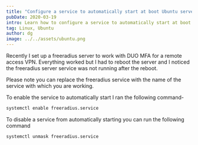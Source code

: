 ```yaml
---
title: "Configure a service to automatically start at boot Ubuntu server"
pubDate: 2020-03-19
intro: Learn how to configure a service to automatically start at boot Ubuntu server.
tag: Linux, Ubuntu
author: dg
image: ../../assets/ubuntu.png
---
```


Recently I set up a freeradius server to work with DUO MFA for a remote access VPN. Everything worked but I had to reboot the server and I noticed the freeradius server service was not running after the reboot.

Please note you can replace the freeradius service with the name of the service with which you are working.

To enable the service to automatically start I ran the following command-

```bash
systemctl enable freeradius.service
```

To disable a service from automatically starting you can run the following command

```bash
systemctl unmask freeradius.service